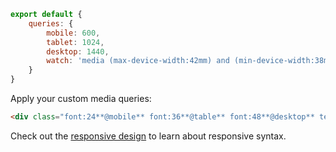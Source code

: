 ```js name=master.css.js
export default {
    queries: {
        mobile: 600,
        tablet: 1024,
        desktop: 1440,
        watch: 'media (max-device-width:42mm) and (min-device-width:38mm)'
    }
}
```
Apply your custom media queries:
```html
<div class="font:24**@mobile** font:36**@table** font:48**@desktop** text:center**@watch**"></div>
```
Check out the [responsive design](/docs/responsive-design) to learn about responsive syntax.

